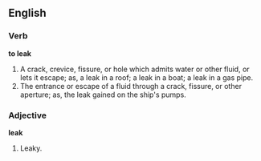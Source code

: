 ==English==

===Verb===

'''to leak'''

#A crack, crevice, fissure, or hole which admits water or other fluid, or lets it escape; as, a leak in a roof; a leak in a boat; a leak in a gas pipe.
#The entrance or escape of a fluid through a crack, fissure, or other aperture; as, the leak gained on the ship's pumps.

===Adjective===

'''leak'''

#Leaky.